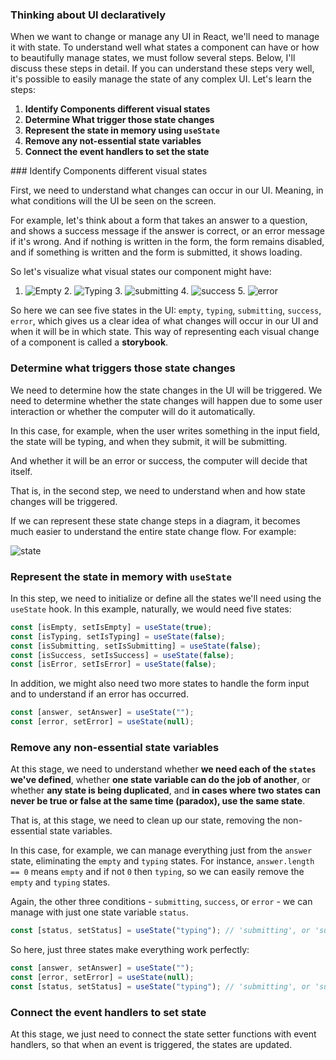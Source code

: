 
### Thinking about UI declaratively

When we want to change or manage any UI in React, we'll need to manage it with state. To understand well what states a component can have or how to beautifully manage states, we must follow several steps. Below, I'll discuss these steps in detail. If you can understand these steps very well, it's possible to easily manage the state of any complex UI. Let's learn the steps:

1. **Identify Components different visual states**
2. **Determine What trigger those state changes**
3. **Represent the state in memory using `useState`**
4. **Remove any not-essential state variables**
5. **Connect the event handlers to set the state**

<Steps>
### Identify Components different visual states

First, we need to understand what changes can occur in our UI. Meaning, in what conditions will the UI be seen on the screen.

For example, let's think about a form that takes an answer to a question, and shows a success message if the answer is correct, or an error message if it's wrong. And if nothing is written in the form, the form remains disabled, and if something is written and the form is submitted, it shows loading.

So let's visualize what visual states our component might have:

1. ![Empty](../../../../public/UISTATES/empty.png) 2. ![Typing](../../../../public/UISTATES/typing.png) 3. ![submitting](../../../../public/UISTATES/submitting.png) 4. ![success](../../../../public/UISTATES/success.png) 5. ![error](../../../../public/UISTATES/error.png)

So here we can see five states in the UI: `empty`, `typing`, `submitting`, `success`, `error`, which gives us a clear idea of what changes will occur in our UI and when it will be in which state. This way of representing each visual change of a component is called a **storybook**.

### Determine what triggers those state changes

We need to determine how the state changes in the UI will be triggered. We need to determine whether the state changes will happen due to some user interaction or whether the computer will do it automatically.

In this case, for example, when the user writes something in the input field, the state will be typing, and when they submit, it will be submitting.

And whether it will be an error or success, the computer will decide that itself.

That is, in the second step, we need to understand when and how state changes will be triggered.

If we can represent these state change steps in a diagram, it becomes much easier to understand the entire state change flow. For example:

![state](../../../../public/UISTATES/state.png)

### Represent the state in memory with `useState`

In this step, we need to initialize or define all the states we'll need using the `useState` hook. In this example, naturally, we would need five states:

```jsx
const [isEmpty, setIsEmpty] = useState(true);
const [isTyping, setIsTyping] = useState(false);
const [isSubmitting, setIsSubmitting] = useState(false);
const [isSuccess, setIsSuccess] = useState(false);
const [isError, setIsError] = useState(false);
```

In addition, we might also need two more states to handle the form input and to understand if an error has occurred.

```jsx
const [answer, setAnswer] = useState("");
const [error, setError] = useState(null);
```

### Remove any non-essential state variables

At this stage, we need to understand whether **we need each of the `states` we've defined**, whether **one state variable can do the job of another**, or whether **any state is being duplicated**, and **in cases where two states can never be true or false at the same time (paradox), use the same state**.

That is, at this stage, we need to clean up our state, removing the non-essential state variables.

In this case, for example, we can manage everything just from the `answer` state, eliminating the `empty` and `typing` states. For instance, `answer.length == 0` means `empty` and if not `0` then `typing`, so we can easily remove the `empty` and `typing` states.

Again, the other three conditions - `submitting`, `success`, or `error` - we can manage with just one state variable `status`.

```jsx
const [status, setStatus] = useState("typing"); // 'submitting', or 'success / error'
```

So here, just three states make everything work perfectly:

```jsx
const [answer, setAnswer] = useState("");
const [error, setError] = useState(null);
const [status, setStatus] = useState("typing"); // 'submitting', or 'success / error'
```

### Connect the event handlers to set state

At this stage, we just need to connect the state setter functions with event handlers, so that when an event is triggered, the states are updated.

</Steps>

